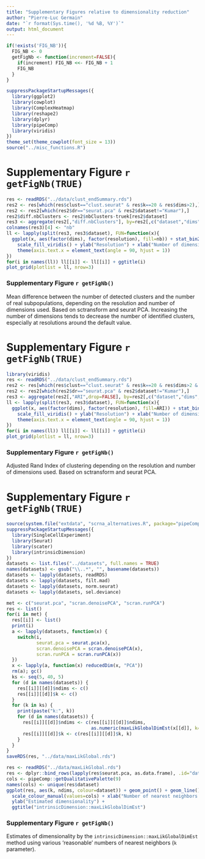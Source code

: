 ```yaml
---
title: "Supplementary Figures relative to dimensionality reduction"
author: "Pierre-Luc Germain"
date: "`r format(Sys.time(), '%d %B, %Y')`"
output: html_document
---
```


```r
if(!exists('FIG_NB')){
  FIG_NB <- 0
  getFigNb <- function(increment=FALSE){
    if(increment) FIG_NB <<- FIG_NB + 1
    FIG_NB
  }
}
```

```r
suppressPackageStartupMessages({
  library(ggplot2)
  library(cowplot)
  library(ComplexHeatmap)
  library(reshape2)
  library(dplyr)
  library(pipeComp)
  library(viridis)
})
theme_set(theme_cowplot(font_size = 13))
source("../misc_functions.R")
```

# Supplementary Figure `r getFigNb(TRUE)`


```r
res <- readRDS("../data/clust_endSummary.rds")
res2 <- res[which(res$clust=="clust.seurat" & res$k==20 & res$dims>2),]
res2 <- res2[which(res2$dr=="seurat.pca" & res2$dataset!="Kumar"),]
res2$diff.nbClusters <- res2$nbClusters-truek[res2$dataset]
res3 <- aggregate(res2[,"diff.nbClusters"], by=res2[,c("dataset","dims","resolution")], FUN=mean)
colnames(res3)[4] <- "nb"
ll <- lapply(split(res3, res3$dataset), FUN=function(x){
  ggplot(x, aes(factor(dims), factor(resolution), fill=nb)) + stat_bin2d() + 
    scale_fill_viridis() + ylab("Resolution") + xlab("Number of dimensions") +
    theme(axis.text.x = element_text(angle = 90, hjust = 1))
})
for(i in names(ll)) ll[[i]] <- ll[[i]] + ggtitle(i)
plot_grid(plotlist = ll, nrow=3)
```

### Supplementary Figure `r getFigNb()`
Mean difference between the number of detected clusters and the number of real subpopulations, depending on the resolution and number of dimensions used. Based on sctransform and seurat PCA. Increasing the number of dimensions tends to decrease the number of identified clusters, especially at resolutions around the default value.

\newpage

# Supplementary Figure `r getFigNb(TRUE)`


```r
library(viridis)
res <- readRDS("../data/clust_endSummary.rds")
res2 <- res[which(res$clust=="clust.seurat" & res$k==20 & res$dims>2 & res$resolution > 0.05 & res$resolution <= 1),]
res2 <- res2[which(res2$dr=="seurat.pca" & res2$dataset!="Kumar"),]
res3 <- aggregate(res2[,"ARI",drop=FALSE], by=res2[,c("dataset","dims","resolution")], FUN=mean)
ll <- lapply(split(res3, res3$dataset), FUN=function(x){
  ggplot(x, aes(factor(dims), factor(resolution), fill=ARI)) + stat_bin2d() + 
    scale_fill_viridis() + ylab("Resolution") + xlab("Number of dimensions") +
    theme(axis.text.x = element_text(angle = 90, hjust = 1))
})
for(i in names(ll)) ll[[i]] <- ll[[i]] + ggtitle(i)
plot_grid(plotlist = ll, nrow=3)
```

### Supplementary Figure `r getFigNb()`
Adjusted Rand Index of clustering depending on the resolution and number of dimensions used. Based on sctransform and seurat PCA.



# Supplementary Figure `r getFigNb(TRUE)`

```r
source(system.file("extdata", "scrna_alternatives.R", package="pipeComp"))
suppressPackageStartupMessages({
  library(SingleCellExperiment)
  library(Seurat)
  library(scater)
  library(intrinsicDimension)
})
datasets <- list.files("../datasets", full.names = TRUE)
names(datasets) <- gsub("\\..*", "", basename(datasets))
datasets <- lapply(datasets, readRDS)
datasets <- lapply(datasets, filt.mad)
datasets <- lapply(datasets, norm.seurat)
datasets <- lapply(datasets, sel.deviance)

met <- c("seurat.pca", "scran.denoisePCA", "scran.runPCA")
res <- list()
for(i in met) {
  res[[i]] <- list()
  print(i)
  a <- lapply(datasets, function(x) {
    switch(i,
           seurat.pca = seurat.pca(x),
           scran.denoisePCA = scran.denoisePCA(x),
           scran.runPCA = scran.runPCA(x))
  })
  x <- lapply(a, function(x) reducedDim(x, "PCA"))
  rm(a); gc()
  ks <- seq(5, 40, 5)
  for (d in names(datasets)) {
    res[[i]][[d]]$ndims <- c()
    res[[i]][[d]]$k <- c()
  }
  for (k in ks) {
    print(paste("k:", k))
    for (d in names(datasets)) {
      res[[i]][[d]]$ndims <- c(res[[i]][[d]]$ndims,
                               as.numeric(maxLikGlobalDimEst(x[[d]], k=k, unbiased=TRUE)))
      res[[i]][[d]]$k <- c(res[[i]][[d]]$k, k)
    }
  }
}
saveRDS(res, "../data/maxLikGlobal.rds")
```

```r
res <- readRDS("../data/maxLikGlobal.rds")
res <- dplyr::bind_rows(lapply(res$seurat.pca, as.data.frame), .id="dataset")
cols <- pipeComp::getQualitativePalette(9)
names(cols) <- unique(res$dataset)
ggplot(res, aes(k, ndims, colour=dataset)) + geom_point() + geom_line() + 
  scale_colour_manual(values=cols) + xlab("Number of nearest neighbors (k)") +
  ylab("Estimated dimensionality") + 
  ggtitle("intrinsicDimension::maxLikGlobalDimEst")
```

### Supplementary Figure `r getFigNb()`
Estimates of dimensionality by the `intrinsicDimension::maxLikGlobalDimEst` method using various 'reasonable' numbers of nearest neighbors (`k` parameter).

